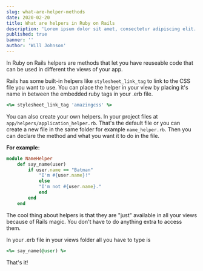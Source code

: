 ```yaml
---
slug: what-are-helper-methods
date: 2020-02-20
title: What are helpers in Ruby on Rails
description: 'Lorem ipsum dolor sit amet, consectetur adipiscing elit. Sed molestie leo ut sodales porta. Vivamus pharetra risus ac fermentum faucibus. Nam in sodales ex.'
published: true
banner: ''
author: 'Will Johnson'
---
```


In Ruby on Rails helpers are methods that let you have reuseable code that can be used in different the views of your app.

Rails has some built-in helpers like `stylesheet_link_tag` to link to the CSS file you want to use. You can place the helper in your view by placing it's name in between the embedded ruby tags in your .erb file.

```ruby
<%= stylesheet_link_tag 'amazingcss' %>
```

You can also create your own helpers. In your project files at `app/helpers/application_helper.rb`. That's the default file or you can create a new file in the same folder for example `name_helper.rb`. Then you can declare the method and what you want it to do in the file.


**For example:**

```ruby
module NameHelper
    def say_name(user)
        if user.name == "Batman"
            "I'm #{user.name}!"
            else
            "I'm not #{user.name}."
            end
        end
    end
```

The cool thing about helpers is that they are "just" available in all your views because of Rails magic. You don't have to do anything extra to access them.

In your .erb file in your views folder all you have to type is

```ruby
<%= say_name(@user) %>
```

That's it!